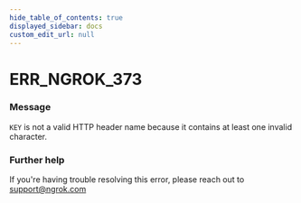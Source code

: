 ```yaml
---
hide_table_of_contents: true
displayed_sidebar: docs
custom_edit_url: null
---
```



# ERR_NGROK_373

### Message

`KEY` is not a valid HTTP header name because it contains at least one invalid character.

### Further help

If you're having trouble resolving this error, please reach out to [support@ngrok.com](mailto:support@ngrok.com?subject=Help%20with%20ERR_NGROK_373)

<ErrorDetails error="err_ngrok_373" />
